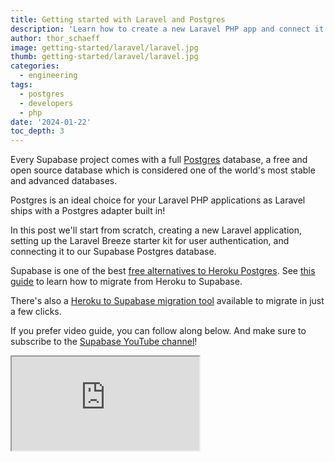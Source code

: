 ```yaml
---
title: Getting started with Laravel and Postgres
description: 'Learn how to create a new Laravel PHP app and connect it to a Supabase PostgreSQL database.'
author: thor_schaeff
image: getting-started/laravel/laravel.jpg
thumb: getting-started/laravel/laravel.jpg
categories:
  - engineering
tags:
  - postgres
  - developers
  - php
date: '2024-01-22'
toc_depth: 3
---
```


Every Supabase project comes with a full [Postgres](https://www.postgresql.org/) database, a free and open source database which is considered one of the world's most stable and advanced databases.

Postgres is an ideal choice for your Laravel PHP applications as Laravel ships with a Postgres adapter built in!

In this post we'll start from scratch, creating a new Laravel application, setting up the Laravel Breeze starter kit for user authentication, and connecting it to our Supabase Postgres database.

<Admonition type="note" label="Need help migrating?">

Supabase is one of the best [free alternatives to Heroku Postgres](/alternatives/supabase-vs-heroku-postgres). See [this guide](/docs/guides/resources/migrating-to-supabase/heroku) to learn how to migrate from Heroku to Supabase.

There's also a [Heroku to Supabase migration tool](https://migrate.supabase.com/) available to migrate in just a few clicks.

</Admonition>

If you prefer video guide, you can follow along below. And make sure to subscribe to the [Supabase YouTube channel](https://www.youtube.com/channel/UCNTVzV1InxHV-YR0fSajqPQ?view_as=subscriber&sub_confirmation=1)!

<div className="video-container">
  <iframe
    className="w-full"
    src="https://www.youtube-nocookie.com/embed/dg1suKt-7D4"
    title="YouTube video player"
    allow="accelerometer; autoplay; clipboard-write; encrypted-media; fullscreen; gyroscope; picture-in-picture; web-share"
    allowfullscreen
  />
</div>

## Create a Laravel Project

Make sure your PHP and Composer versions are up to date, then use `composer create-project` to scaffold a new Laravel project.

See the [Laravel docs](https://laravel.com/docs/10.x/installation#creating-a-laravel-project) for more details.

```bash Terminal
composer create-project laravel/laravel example-app
```

## Install the Authentication template

Install [Laravel Breeze](https://laravel.com/docs/10.x/starter-kits#laravel-breeze), a simple implementation of all of Laravel's [authentication features](https://laravel.com/docs/10.x/authentication).

```bash Terminal
composer require laravel/breeze --dev
php artisan breeze:install
```

Note: this template does not use [Supabase Auth](/auth) but rather Laravel's built in Auth system. This means that [Supabase Auth pricing](/pricing) does not apply. You'd only be billed for Database resources used in this case.

## Set up the Postgres connection details

Go to [database.new](https://database.new) and create a new Supabase project. Save your database password securely.

When your project is up and running, navigate to the [database settings](/dashboard/project/_/settings/database) to find the URI connection string.

Laravel ships with a Postgres adapter out of the box, you can simply configure it via the environment variables. You can find the database URL in your [Supabase Dashboard](/dashboard/project/_/settings/database).

```bash .env
DB_CONNECTION=pgsql
DATABASE_URL=postgres://postgres.xxxx:password@xxxx.pooler.supabase.com:5432/postgres
```

### Change the default schema

By default Laravel uses the `public` schema. We recommend changing this as supabase exposes the `public` schema as a [data API](/docs/guides/api).

You can change the schema of your Laravel application by modifying the `search_path` variable `app/config/database.php`:

```php app/config/database.php
'pgsql' => [
    'driver' => 'pgsql',
    'url' => env('DATABASE_URL'),
    'host' => env('DB_HOST', '127.0.0.1'),
    'port' => env('DB_PORT', '5432'),
    'database' => env('DB_DATABASE', 'forge'),
    'username' => env('DB_USERNAME', 'forge'),
    'password' => env('DB_PASSWORD', ''),
    'charset' => 'utf8',
    'prefix' => '',
    'prefix_indexes' => true,
    'search_path' => 'laravel',
    'sslmode' => 'prefer',
],
```

## Run the database migrations

Laravel ships with database migration files that set up the required tables for Laravel Authentication and User Management.

```bash Terminal
php artisan migrate
```

## Start the app

```bash Terminal
php artisan serve
```

Run the development server. Go to http://127.0.0.1:8000 in a browser to see your application. You can also nvaigate to http://127.0.0.1:8000/register and http://127.0.0.1:8000/login to register and log in users.

## Conclusion

Supabase is the ideal platform for powering your Postgres database for your Laravel applications! Every Supabase project comes with a full Postgres database and a good number of [useful extension](/docs/guides/database/extensions)!

Try it out now at [database.new](https://database.new)!

## More Supabase

- [Migration guides](/docs/guides/resources#migrate-to-supabase)
- [Options for connecting to your Postgres database](/docs/guides/database/connecting-to-postgres)

